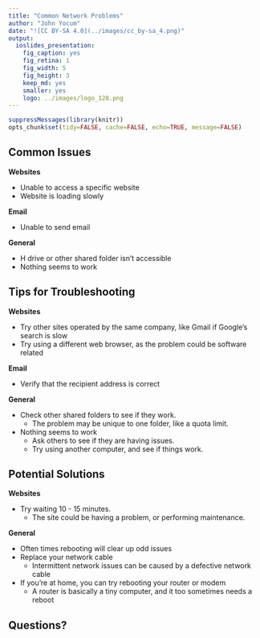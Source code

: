 ```yaml
---
title: "Common Network Problems"
author: "John Yocum"
date: "![CC BY-SA 4.0](../images/cc_by-sa_4.png)"
output:
  ioslides_presentation:
    fig_caption: yes
    fig_retina: 1
    fig_width: 5
    fig_height: 3
    keep_md: yes
    smaller: yes
    logo: ../images/logo_128.png
---
```


```r
suppressMessages(library(knitr))
opts_chunk$set(tidy=FALSE, cache=FALSE, echo=TRUE, message=FALSE)
```

## Common Issues

**Websites**

- Unable to access a specific website
- Website is loading slowly

**Email**

- Unable to send email

**General**

- H drive or other shared folder isn't accessible
- Nothing seems to work

## Tips for Troubleshooting

**Websites**

- Try other sites operated by the same company, like Gmail if Google's search is slow
- Try using a different web browser, as the problem could be software related

**Email**

- Verify that the recipient address is correct

**General**

- Check other shared folders to see if they work.
    - The problem may be unique to one folder, like a quota limit.
- Nothing seems to work
    - Ask others to see if they are having issues.
    - Try using another computer, and see if things work.

## Potential Solutions

**Websites**

- Try waiting 10 - 15 minutes. 
    - The site could be having a problem, or performing maintenance.

**General**

- Often times rebooting will clear up odd issues
- Replace your network cable
    - Intermittent network issues can be caused by a defective network cable
- If you're at home, you can try rebooting your router or modem
    - A router is basically a tiny computer, and it too sometimes needs a reboot

## Questions?
